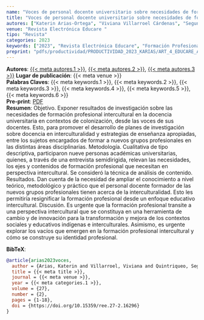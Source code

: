 ```yaml
---
name: "Voces de personal docente universitario sobre necesidades de formación profesional intercultural en la Araucanía, Chile"
title: "Voces de personal docente universitario sobre necesidades de formación profesional intercultural en la Araucanía, Chile"
autores: ["Katerin Arias-Ortega", "Viviana Villarroel Cárdenas", "Segundo Quintriqueo Millán"]
venue: "Revista Electrónica Educare " 
tipo: "Revista"
categories: 2023
keywords: ["2023", "Revista Electrónica Educare", "Formación Profesional", "Interculturalidad", "Educación Superior", "Educación Intercultural"]
preprint: "pdfs/productividad/PRODUCTIVIDAD_2023_KARIAS/ART_4_EDUCARE_ARIAS_VILLARROEL_QUINTRIQUEO_SCOPUS_2023.pdf"
---
```

**Autores**: [{{< meta autores.1 >}}](../members/current/Katerin Arias-Ortega.qmd), [{{< meta autores.2 >}}](../members/current/Viviana Villarroel Cárdenas.qmd), [{{< meta autores.3 >}}](../members/current/Segundo Quintriqueo Millán.qmd)
**Lugar de publicación**: {{< meta venue >}}    
**Palabras Claves**: {{< meta keywords.1 >}}, {{< meta keywords.2 >}}, {{< meta keywords.3 >}}, {{< meta keywords.4 >}}, {{< meta keywords.5 >}}, {{< meta keywords.6 >}}    
**Pre-print**: [PDF](../{{< meta preprint >}})    
**Resumen**: Objetivo. Exponer resultados de investigación sobre las necesidades de formación profesional intercultural en la docencia universitaria en contextos de colonización, desde las voces de sus docentes. Esto, para promover el desarrollo de planes de investigación sobre docencia en interculturalidad y estrategias de enseñanza apropiadas, entre los sujetos encargados de formar a nuevos grupos profesionales en las distintas áreas disciplinarias. Metodología. Cualitativa de tipo descriptiva, participaron nueve personas académicas universitarias, quienes, a través de una entrevista semidirigida, relevan las necesidades, los ejes y contenidos de formación profesional que necesitan en perspectiva intercultural. Se consideró la técnica de análisis de contenido. Resultados. Dan cuenta de la necesidad de ampliar el conocimiento a nivel teórico, metodológico y práctico que el personal docente formador de las nuevos grupos profesionales tienen acerca de la interculturalidad. Esto les permitiría resignificar la formación profesional desde un enfoque educativo intercultural. Discusión. Es urgente que la formación profesional transite a una perspectiva intercultural que se constituya en una herramienta de cambio y de innovación para la transformación y mejora de los contextos sociales y educativos indígenas e interculturales. Asimismo, es urgente explorar los vacíos que emergen en la formación profesional intercultural y cómo se construye su identidad profesional.


**BibTeX**:
```bibtex
@article{arias2023voces,
  author = {Arias, Katerin and Villarroel, Viviana and Quintriqueo, Segundo},
  title = {{< meta title >}},
  journal = {{< meta venue >}},
  year = {{< meta categories.1 >}},
  volume = {27},
  number = {2},
  pages = {1-18},
  doi = {https://doi.org/10.15359/ree.27-2.16296}
}
```
